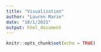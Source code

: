 ```yaml
---
title: "Visualization"
author: "Lauren Marie"
date: "10/1/2021"
output: html_document
---
```


```r
knitr::opts_chunk$set(echo = TRUE)
```

